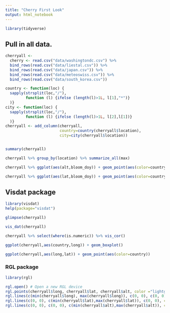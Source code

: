 ```yaml
---
title: "Cherry First Look"
output: html_notebook
---
```



```r
library(tidyverse)
```

## Pull in all data.

```r
cherryall <- 
  cherry <- read.csv("data/washingtondc.csv") %>% 
  bind_rows(read.csv("data/liestal.csv")) %>% 
  bind_rows(read.csv("data/japan.csv")) %>%
  bind_rows(read.csv("data/meteoswiss.csv")) %>%
  bind_rows(read.csv("data/south_korea.csv")) 

country <- function(loc) {
  sapply(strsplit(loc,"/"),
         function (l) {ifelse (length(l)>1L, l[1],"*")}
  )}
city <- function(loc) {
  sapply(strsplit(loc,"/"),
         function (l) {ifelse (length(l)>1L, l[2],l[1])}
  )}
cherryall <- add_column(cherryall,
                        country=country(cherryall$location),
                        city=city(cherryall$location))


summary(cherryall)

```

```r
cherryall %>% group_by(location) %>% summarize_all(max)
```

```r
cherryall %>% ggplot(aes(alt,bloom_doy)) + geom_point(aes(color=country))
```

```r
cherryall %>% ggplot(aes(lat,bloom_doy)) + geom_point(aes(color=country))
```

## Visdat package

```r
library(visdat)
help(package="visdat")
```

```r
glimpse(cherryall)
```
```r
vis_dat(cherryall)
```

```r
cherryall %>% select(where(is.numeric)) %>% vis_cor()
```

```r
ggplot(cherryall,aes(country,long)) + geom_boxplot()
```

```r
ggplot(cherryall,aes(long,lat)) + geom_point(aes(color=country))
```


### RGL package

```r
library(rgl)
```

```r
rgl.open() # Open a new RGL device
rgl.points(cherryall$long, cherryall$lat, cherryall$alt, color ="lightgray") # Scatter plot
rgl.lines(c(min(cherryall$long), max(cherryall$long)), c(0, 0), c(0, 0), color = "black")
rgl.lines(c(0, 0), c(min(cherryall$lat),max(cherryall$lat)), c(0, 0), color = "red")
rgl.lines(c(0, 0), c(0, 0), c(min(cherryall$alt),max(cherryall$alt)), color = "green")
```